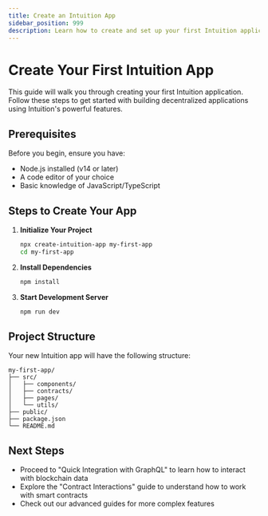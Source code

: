 ```yaml
---
title: Create an Intuition App
sidebar_position: 999
description: Learn how to create and set up your first Intuition application
---
```


# Create Your First Intuition App

This guide will walk you through creating your first Intuition application. Follow these steps to get started with building decentralized applications using Intuition's powerful features.

## Prerequisites

Before you begin, ensure you have:
- Node.js installed (v14 or later)
- A code editor of your choice
- Basic knowledge of JavaScript/TypeScript

## Steps to Create Your App

1. **Initialize Your Project**
   ```bash
   npx create-intuition-app my-first-app
   cd my-first-app
   ```

2. **Install Dependencies**
   ```bash
   npm install
   ```

3. **Start Development Server**
   ```bash
   npm run dev
   ```

## Project Structure

Your new Intuition app will have the following structure:
```
my-first-app/
├── src/
│   ├── components/
│   ├── contracts/
│   ├── pages/
│   └── utils/
├── public/
├── package.json
└── README.md
```

## Next Steps

- Proceed to "Quick Integration with GraphQL" to learn how to interact with blockchain data
- Explore the "Contract Interactions" guide to understand how to work with smart contracts
- Check out our advanced guides for more complex features 